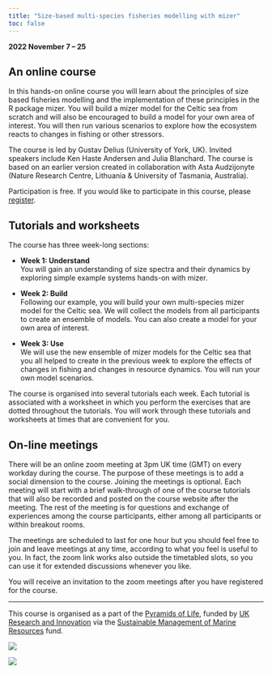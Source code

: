 ```yaml
---
title: "Size-based multi-species fisheries modelling with mizer"
toc: false
---
```


**2022 November 7 -- 25**

## An online course

In this hands-on online course you will learn about the principles of size based fisheries modelling and the implementation of these principles in the R package mizer. You will build a mizer model for the Celtic sea from scratch and will also be encouraged to build a model for your own area of interest. You will then run various scenarios to explore how the ecosystem reacts to changes in fishing or other stressors.

The course is led by Gustav Delius (University of York, UK). Invited speakers include Ken Haste Andersen and Julia Blanchard. The course is based on an earlier version created in collaboration with  Asta Audzijonyte (Nature Research Centre, Lithuania & University of Tasmania, Australia).

Participation is free. If you would like to participate in this course, please [register](https://docs.google.com/forms/d/e/1FAIpQLSeLGJfGQ1IBa5ZozqWTGIXX17xF73kPHKYhAFFa0H2nn4CT4Q/viewform?vc=0&c=0&w=1&flr=0).

## Tutorials and worksheets

The course has three week-long sections:

-   **Week 1: Understand**\
    You will gain an understanding of size spectra and their dynamics by exploring simple example systems hands-on with mizer.

-   **Week 2: Build**\
    Following our example, you will build your own multi-species mizer model for the Celtic sea. We will collect the models from all participants to create an ensemble of models. You can also create a model for your own area of interest.

-   **Week 3: Use**\
    We will use the new ensemble of mizer models for the Celtic sea that you all helped to create in the previous week to explore the effects of changes in fishing and changes in resource dynamics. You will run your own model scenarios.

The course is organised into several tutorials each week. Each tutorial is associated with a worksheet in which you perform the exercises that are dotted throughout the tutorials. You will work through these tutorials and worksheets at times that are convenient for you.

## On-line meetings

There will be an online zoom meeting at 3pm UK time (GMT) on every workday during the course. The purpose of these meetings is to add a social dimension to the course. Joining the meetings is optional. Each meeting will start with a brief walk-through of one of the course tutorials that will also be recorded and posted on the course website after the meeting. The rest of the meeting is for questions and exchange of experiences among the course participants, either among all participants or within breakout rooms. 

The meetings are scheduled to last for one hour but you should feel free to join and leave meetings at any time, according to what you feel is useful to you. In fact, the zoom link works also outside the timetabled slots, so you can use it for extended discussions whenever you like.

You will receive an invitation to the zoom meetings after you have registered for the course.

--------------------

This course is organised as a part of the [Pyramids of Life](https://pyramidsoflife.york.ac.uk/), funded by [UK Research and Innovation](https://www.ukri.org/) via the [Sustainable Management of Marine Resources](https://www.smmr.org.uk/) fund.

::: {layout-ncol="2"}
![](images/smmr-blue.png)

![](images/UOY-Logo.png)
:::
